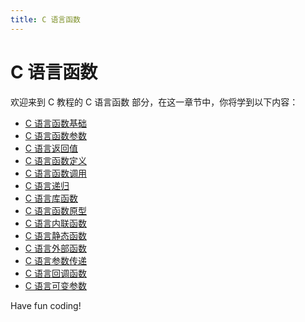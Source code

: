 ```yaml
---
title: C 语言函数
---
```


# C 语言函数

欢迎来到 C 教程的 C 语言函数 部分，在这一章节中，你将学到以下内容：

- [C 语言函数基础](./0-c-language-function-basics.mdx)
- [C 语言函数参数](./1-c-language-function-parameters.mdx)
- [C 语言返回值](./2-c-language-return-value.mdx)
- [C 语言函数定义](./3-c-language-function-definition.mdx)
- [C 语言函数调用](./4-c-language-function-call.mdx)
- [C 语言递归](./5-c-language-recursion.mdx)
- [C 语言库函数](./6-c-language-library-functions.mdx)
- [C 语言函数原型](./7-c-language-function-prototype.mdx)
- [C 语言内联函数](./8-c-language-inline-function.mdx)
- [C 语言静态函数](./9-c-language-static-functions.mdx)
- [C 语言外部函数](./10-c-language-external-functions.mdx)
- [C 语言参数传递](./11-c-language-parameter-passing.mdx)
- [C 语言回调函数](./12-c-language-callback-function.mdx)
- [C 语言可变参数](./13-c-language-variable-parameters.mdx)

Have fun coding!